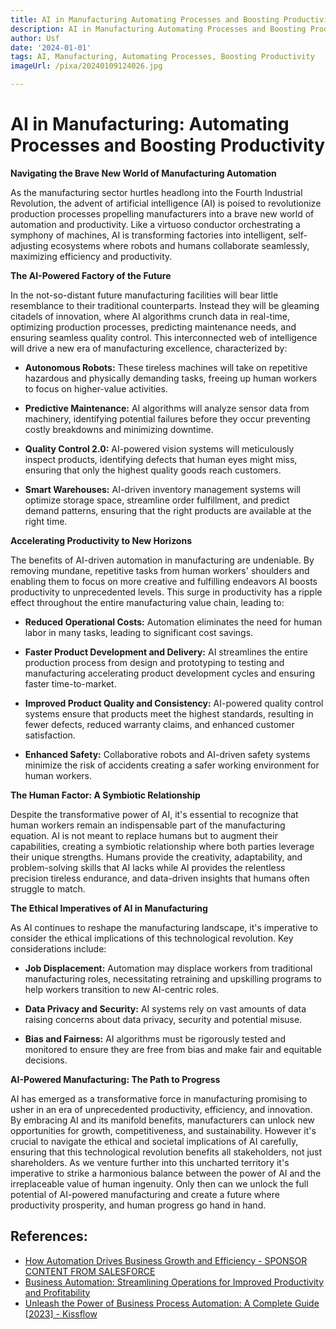 ```yaml
---
title: AI in Manufacturing Automating Processes and Boosting Productivity
description: AI in Manufacturing Automating Processes and Boosting Productivity
author: Usf
date: '2024-01-01'
tags: AI, Manufacturing, Automating Processes, Boosting Productivity
imageUrl: /pixa/20240109124026.jpg

---
```

# AI in Manufacturing: Automating  Processes and Boosting Productivity

**Navigating  the Brave New World  of Manufacturing Automation**

As the manufacturing sector hurtles headlong into the Fourth Industrial Revolution, the advent of artificial intelligence (AI) is poised to revolutionize production processes propelling manufacturers into a brave new world of automation  and productivity. Like a virtuoso conductor orchestrating a symphony of machines,  AI is transforming factories into intelligent, self-adjusting ecosystems where robots and humans collaborate seamlessly, maximizing efficiency and productivity.

**The  AI-Powered Factory of the Future**

In the not-so-distant future manufacturing facilities will bear little resemblance to their traditional  counterparts. Instead they will be gleaming citadels of innovation, where AI  algorithms  crunch data in real-time, optimizing production  processes, predicting maintenance needs, and ensuring seamless quality control. This  interconnected web of intelligence will drive a new era  of  manufacturing excellence, characterized  by:

* **Autonomous Robots:** These tireless machines will take on repetitive hazardous and physically demanding tasks, freeing up human  workers to focus  on higher-value activities.

*  **Predictive Maintenance:** AI algorithms will analyze sensor data from machinery, identifying potential  failures  before they occur preventing costly  breakdowns  and minimizing downtime.

* **Quality Control 2.0:** AI-powered vision systems will meticulously  inspect products, identifying defects that  human eyes  might miss, ensuring that only the highest quality goods reach customers.

* **Smart Warehouses:** AI-driven inventory management  systems will optimize storage space, streamline order  fulfillment, and predict demand patterns, ensuring that the right products are available at the right time.

**Accelerating Productivity to New Horizons**

The  benefits of AI-driven automation in manufacturing are undeniable.  By removing mundane, repetitive tasks from human workers' shoulders and enabling them to focus on more creative and fulfilling endeavors AI boosts productivity to unprecedented levels. This surge in productivity has a ripple effect throughout the  entire manufacturing  value chain, leading to:

* **Reduced Operational Costs:** Automation eliminates  the need  for human labor in many tasks, leading  to significant cost savings.

* **Faster Product  Development  and Delivery:** AI streamlines the entire production process from  design  and prototyping to testing and manufacturing accelerating product development cycles and ensuring  faster time-to-market.

* **Improved Product Quality and Consistency:** AI-powered quality control systems ensure that  products meet the highest standards, resulting in fewer defects, reduced warranty claims, and enhanced customer  satisfaction.

* **Enhanced  Safety:** Collaborative robots and AI-driven safety systems minimize the risk of accidents creating a  safer working environment for human workers.

**The Human Factor: A Symbiotic  Relationship**

Despite the transformative power of AI, it's essential to recognize that human workers remain an indispensable part of the manufacturing equation. AI is not meant to replace humans but to augment their capabilities, creating a symbiotic relationship where both parties leverage their unique strengths. Humans provide the creativity, adaptability, and problem-solving skills that AI lacks while AI  provides the relentless  precision tireless endurance,  and data-driven insights that humans often struggle to match.

**The Ethical Imperatives of AI in Manufacturing**

As AI continues to reshape the manufacturing landscape, it's  imperative to consider the ethical implications  of this technological revolution. Key considerations include:

* **Job Displacement:** Automation  may displace workers from traditional manufacturing roles, necessitating retraining and upskilling programs to  help workers transition to new  AI-centric roles.

* **Data Privacy and Security:** AI systems rely on vast amounts of  data raising concerns about data privacy, security and  potential misuse.

* **Bias and Fairness:** AI algorithms must be rigorously  tested and monitored to ensure they are  free from bias and make  fair and equitable decisions.

**AI-Powered  Manufacturing: The Path to Progress**

AI has emerged as  a transformative force in manufacturing promising to usher in an era of unprecedented productivity, efficiency, and innovation. By embracing AI and its manifold benefits, manufacturers can unlock new opportunities for growth,  competitiveness, and sustainability. However it's crucial to navigate the ethical and  societal implications  of AI carefully, ensuring that this technological revolution benefits all stakeholders, not just shareholders. As we venture further into this  uncharted territory it's imperative to strike a harmonious balance between the power of  AI and the  irreplaceable value of human ingenuity. Only then can we unlock the  full potential of AI-powered manufacturing and create a future where productivity prosperity, and human  progress go hand in hand.

## References:
- [How Automation Drives Business Growth and Efficiency - SPONSOR CONTENT FROM SALESFORCE](https://hbr.org/sponsored/2023/04/how-automation-drives-business-growth-and-efficiency)
- [Business Automation: Streamlining Operations for Improved Productivity and Profitability](https://www.linkedin.com/pulse/business-automation-streamlining-operations-improved-ononiwu)
- [Unleash the Power of Business Process Automation: A Complete Guide [2023] - Kissflow](https://kissflow.com/workflow/bpm/business-process-automation/)
